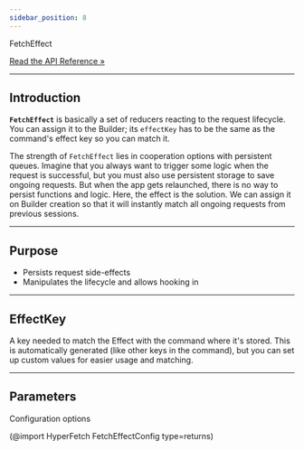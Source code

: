 ```yaml
---
sidebar_position: 8
---
```


<div class="api-link">
  <div class="api-link-title">FetchEffect</div>
  <div class="api-link-sub-title">

[Read the API Reference »](/api/Hyper-Fetch/Class/FetchEffect.md)

  </div>
</div>

---

## Introduction

**`FetchEffect`** is basically a set of reducers reacting to the request lifecycle. You can assign it to the Builder;
its `effectKey` has to be the same as the command's effect key so you can match it.

The strength of `FetchEffect` lies in cooperation options with persistent queues. Imagine that you always want to
trigger some logic when the request is successful, but you must also use persistent storage to save ongoing requests.
But when the app gets relaunched, there is no way to persist functions and logic. Here, the effect is the solution. We
can assign it on Builder creation so that it will instantly match all ongoing requests from previous sessions.

---

## Purpose

- Persists request side-effects
- Manipulates the lifecycle and allows hooking in

---

## EffectKey

A key needed to match the Effect with the command where it's stored. This is automatically generated (like other keys in
the command), but you can set up custom values for easier usage and matching.

---

## Parameters

Configuration options

(@import HyperFetch FetchEffectConfig type=returns)
